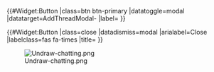 <noinclude>
{{X/Template
|description=
<p>This template displays a "Join the discussion" button that is intended for anonymous (non-logged in) users. Clicking the button opens a modal that informs the user that only logged-in users can participate in discussions. The modal contains messages and pertinent buttons for (a) creating an account or (b) providing feedback through a feedback form.</p>
|templates=
{{X/Template/Template|1|template=Section/Define}}
{{X/Template/Template|2|template=Section/Transclude}}
{{X/Template/Template|3|template=X/Threads/AddThread-Message}}
{{X/Template/Template|4|template=X/Threads/AddThread-Modal}}
|widgets=
{{X/Template/Template|1|template=X/Threads/AddThread-Modal}}
{{X/Template/Widget|2|widget=Button}}
|files=
{{X/Template/File|file=Undraw-chatting.png}}
|i18n=
{{X/Template/i18n|i18n=atlas-threads-modal-btn}}
{{X/Template/i18n|i18n=atlas-threads-modal-close-window}}
{{X/Template/i18n|i18n=atlas-threads-modal-title}}
{{X/Template/i18n|i18n=atlas-threads-modal-signup}}
{{X/Template/i18n|i18n=atlas-threads-modal-feedback}}
{{X/Template/i18n|i18n=atlas-threads-modal-signup-btn}}
{{X/Template/i18n|i18n=atlas-threads-modal-feedback-btn}}
{{X/Template/i18n|i18n=atlas-threads-modal-illustration-alt}}
|preview=
{{X/Threads/AddThread-Modal|id=Example-Modal}}
|templatedata=
<templatedata>
{
    "description": "",
    "params": {
        "id": {
            "label": "id",
            "type": "string",
            "required": true,
            "description": "HTML id for the modal; must be unique on page; no spaces."
        }
    }
}
</templatedata>
}}</noinclude><includeonly><!--
--><!-- Button trigger modal -->
{{#Widget:Button
|class=btn btn-primary
|datatoggle=modal
|datatarget=AddThreadModal-{{{id}}}
|label={{int:atlas-threads-modal-btn}}
}}<!--
--><!-- Modal -->
<div class="modal fade" id="AddThreadModal-{{{id}}}" tabindex="-1" role="dialog" aria-hidden="true">
<div class="modal-dialog modal-lg modal-dialog-centered" role="document">
<div class="modal-content">
<div class="modal-header pb-0 border-bottom-0"><!--
-->{{#Widget:Button
|class=close
|datadismiss=modal
|arialabel=Close
|labelclass=fas fa-times
|title={{int:atlas-threads-modal-close-window}}
}}<!--
--></div>
<div class="modal-body container pt-0 mb-lg-2">
<div class="row d-flex align-items-center">
<div class="col-12 col-lg-8">
<p class="h3 mt-0 p-0">{{int:atlas-threads-modal-title}}</p>
<p>{{int:atlas-threads-modal-signup}}</p>
<p>{{int:atlas-threads-modal-feedback}}</p>
<div class="d-flex flex-column flex-lg-row mt-4">
<div class="btn btn-primary btn-lg-responsive mr-lg-3 mb-3 mb-lg-0">{{int:atlas-threads-modal-signup-btn}}</div>
<div class="btn btn-primary btn-lg-responsive">{{int:atlas-threads-modal-feedback-btn}}</div>
</div>
</div>
<div class="col-8 offset-2 col-lg-4 offset-lg-0 mt-3 mt-lg-0 p-3">
[[File:Undraw-chatting.png|class=img-width|alt={{int:atlas-threads-modal-illustration-alt}}]]
</div>
</div>
</div>
</div>
</div>
</div></includeonly>
